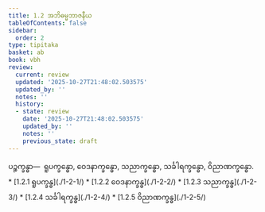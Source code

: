 ```yaml
---
title: 1.2 အဘိဓမ္မဘာဇနီယ
tableOfContents: false
sidebar:
  order: 2
type: tipitaka
basket: ab
book: vbh
review:
  current: review
  updated: '2025-10-27T21:48:02.503575'
  updated_by: ''
  notes: ''
  history:
  - state: review
    date: '2025-10-27T21:48:02.503575'
    updated_by: ''
    notes: ''
    previous_state: draft
---
```



<ReviewStatus review={frontmatter.review} showDetails={true} />

<HypothesisAnnotation frontmatter={frontmatter} />

<DynamicBreadcrumb />

<Division number="32" book="vbh" e="ch" v="30" p="13">

<Paragraph number="56" book="vbh">
ပဉ္စက္ခန္ဓာ—  ရူပက္ခန္ဓော, ဝေဒနာက္ခန္ဓော, သညာက္ခန္ဓော, သင်္ခါရက္ခန္ဓော, ဝိညာဏက္ခန္ဓော.

</Paragraph>
</Division>

<TableOfContents book="vbh" section="1.2">
* [1.2.1 ရူပက္ခန္ဓ](./1-2-1/)
* [1.2.2 ဝေဒနာက္ခန္ဓ](./1-2-2/)
* [1.2.3 သညာက္ခန္ဓ](./1-2-3/)
* [1.2.4 သင်္ခါရက္ခန္ဓ](./1-2-4/)
* [1.2.5 ဝိညာဏက္ခန္ဓ](./1-2-5/)
</TableOfContents>